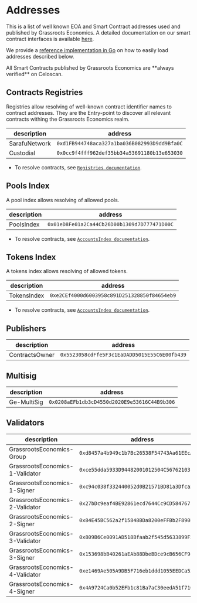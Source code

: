 

# Addresses

This is a list of well known EOA and Smart Contract addresses used and published by Grassroots Economics. A detailed documentation on our smart contract interfaces is available [here](https://git.grassecon.net/cicnet/cic-contracts/).

We provide a [reference implementation in Go](https://pkg.go.dev/github.com/grassrootseconomics/ethutils) on how to easily load addresses described below.

<Callout type="info" emoji="ℹ️">
  All Smart Contracts published by Grassroots Economics are **always verified** on Celoscan.
</Callout>

## Contracts Registries

<Callout type="info" emoji="ℹ️">
  Registries allow resolving of well-known contract identifier names to contract addresses. They are the Entry-point to discover all relevant contracts withing the Grassroots Economics realm.
</Callout>

| description | address |
|---|---|
| SarafuNetwork | `0xd1FB944748aca327a1ba036B082993D9dd9Bfa0C` |
| Custodial | `0x0cc9f4fff962def35bb34a53691180b13e653030` |

* To resolve contracts, see [`Registries documentation`](https://git.grassecon.net/cicnet/cic-contracts/#registry).

## Pools Index

<Callout type="info" emoji="ℹ️">
  A pool index allows resolving of allowed pools.
</Callout>

| description | address |
|---|---|
| PoolsIndex | `0x01eD8Fe01a2Ca44Cb26D00b1309d7D777471D00C` |

* To resolve contracts, see [`AccountsIndex documentation`](https://git.grassecon.net/cicnet/cic-contracts/#accounts-index).

## Tokens Index

<Callout type="info" emoji="ℹ️">
  A tokens index allows resolving of allowed tokens.
</Callout>


| description | address |
|---|---|
| TokensIndex | `0xe2CEf4000d6003958c891D251328850f84654eb9` |

* To resolve contracts, see [`AccountsIndex documentation`](https://git.grassecon.net/cicnet/cic-contracts/#accounts-index).

## Publishers

| description | address |
|---|---|
| ContractsOwner | `0x5523058cdFfe5F3c1EaDADD5015E55C6E00fb439` |

## Multisig

| description | address |
|---|---|
| Ge-MultiSig | `0x0208aEFb1db3cD4550d2020E9e53616C44B9b306` |

## Validators

| description | address |
|---|---|
| GrassrootsEconomics-Group | `0xd8457a4b949c1b7Bc26538F54743Aa61EEcA38B6` |
| GrassrootsEconomics-1-Validator | `0xce55dda5933D94482001012504C56762103190a1` |
| GrassrootsEconomics-1-Signer | `0xc94c038f332440052d0B21571BD81a3Dfca5f5e7` |
| GrassrootsEconomics-2-Validator | `0x27bDc9eaf4BE92861ecd7644Cc9CD584767F5555` |
| GrassrootsEconomics-2-Signer | `0x84E45BC562a2f15848BDa8200eFFBb2F890EC2Ac` |
| GrassrootsEconomics-3-Validator | `0x809B6Ce0091AD518Bfaab2f545d5633899F525aE` |
| GrassrootsEconomics-3-Signer | `0x153698bB40261aEAb88DbeBDce9cB656CF9cd137` |
| GrassrootsEconomics-4-Validator | `0xe1469Ae505A9DB5F716eb1ddd1055EEDCa537464` |
| GrassrootsEconomics-4-Signer | `0x4A9724Ca0b52EFb1c81Ba7aC30eedA51f710c7ec` |
